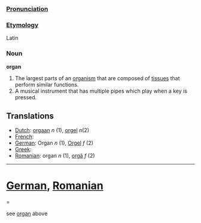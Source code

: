 ===[[Pronunciation]]===
===[[Etymology]]===
Latin
=== Noun ===

'''organ'''

#The largest parts of an [[organism]] that are composed of [[tissue]]s that perform similar functions.
#A musical instrument that has multiple pipes which play when a key is pressed.

==Translations==
*[[Dutch]]: [[orgaan]] ''n'' (1), [[orgel]] ''n''(2)
*[[French]]: [[]]
*[[German]]: Organ ''n'' (1), [[Orgel]] ''f'' (2)
*[[Greek]]: [[]]
*[[Romanian]]: organ ''n'' (1), [[orgă]] ''f'' (2)
----
=[[German]], [[Romanian]]==

see [[organ]] above